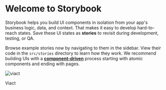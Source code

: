 

<Meta title="Example/Introduction" />

<style>{`
	.viact{
		text-align: center;
		padding-top: 20px;
	}

	.viact img{
		width: 350px;
	}

	.viact p{
		font-size: 3rem;
		font-weight: 700;
	}
`}</style>

# Welcome to Storybook

Storybook helps you build UI components in isolation from your app's business logic, data, and context.
That makes it easy to develop hard-to-reach states. Save these UI states as **stories** to revisit during development, testing, or QA.

Browse example stories now by navigating to them in the sidebar.
View their code in the `src/stories` directory to learn how they work.
We recommend building UIs with a [**component-driven**](https://componentdriven.org) process starting with atomic components and ending with pages.


<div class="viact">
	<img src={Viact} alt="viact"  />
	<p>Viact</p>
</div>
